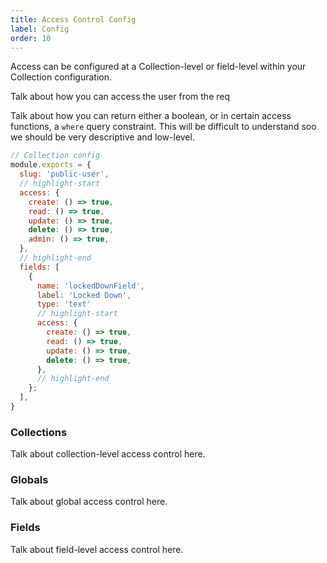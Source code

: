 ```yaml
---
title: Access Control Config
label: Config
order: 10
---
```


Access can be configured at a Collection-level or field-level within your Collection configuration.

Talk about how you can access the user from the req

Talk about how you can return either a boolean, or in certain access functions, a `where` query constraint. This will be difficult to understand soo we should be very descriptive and low-level.

```js
// Collection config
module.exports = {
  slug: 'public-user',
  // highlight-start
  access: {
    create: () => true,
    read: () => true,
    update: () => true,
    delete: () => true,
    admin: () => true,
  },
  // highlight-end
  fields: [
    {
      name: 'lockedDownField',
      label: 'Locked Down',
      type: 'text'
      // highlight-start
      access: {
        create: () => true,
        read: () => true,
        update: () => true,
        delete: () => true,
      },
      // highlight-end
    };
  ],
}
```

### Collections

Talk about collection-level access control here.


### Globals

Talk about global access control here.

### Fields

Talk about field-level access control here.
